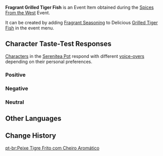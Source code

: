 {{Item Infobox
|id           = 101742
|image        = Item Fragrant Grilled Tiger Fish.png
|type         = Consumables
|group2       = Event Items
|invCategory  = Precious Items
|group        = Fragrant Dishes
|rarity       = 1
|description  = A delicious dish with some extra seasoning! It gives off a titillating aroma... But whose tastes will this dish suit? Invite your friends, invite your pals &mdash; get them to try this new dish!
|source1      = [[Spices From the West]] Event
|event        = Spices From the West
}}
'''Fragrant Grilled Tiger Fish''' is an Event Item obtained during the [[Spices From the West]] Event.

It can be created by adding [[Fragrant Seasoning]] to Delicious [[Grilled Tiger Fish]] in the event menu.

==Character Taste-Test Responses==
[[Characters]] in the [[Serenitea Pot]] respond with different [[Spices From the West/Voice-Overs|voice-overs]] depending on their personal preferences.

===Positive===
{{Card List|Arataki Itto,Diona,Jean,Kaedehara Kazuha,Kaeya,Keqing,Klee,Razor,Venti,Xiao,Xinyan,Yun Jin}}

===Negative===
{{Card List|Diluc,Ganyu,Kamisato Ayato,Qiqi,Raiden Shogun,Sangonomiya Kokomi,Zhongli}}

===Neutral===
{{Card List|Albedo,Amber,Barbara,Beidou,Bennett,Chongyun,Eula,Fischl,Gorou,Hu Tao,Kamisato Ayaka,Kujou Sara,Lisa,Mona,Ningguang,Noelle,Rosaria,Sayu,Shenhe,Sucrose,Tartaglia,Thoma,Xiangling,Xingqiu,Yae Miko,Yanfei,Yelan,Yoimiya}}

==Other Languages==
{{Other Languages|default_hidden = 1
|en      = Fragrant Grilled Tiger Fish
|zhs     = 香气四溢的烤吃虎鱼
|zhs_rm  = Xiāngqìsìyì de Kǎo Chīhǔ-yú
|zht     = 香氣四溢的烤吃虎魚
|zht_rm  = Xiāngqìsìyì de Kǎo Chīhǔ-yú
|ja      = 香り高いチ虎魚焼き
|ja_rm   = Kaoritakai Chikozakana-yaki
|ko      = 향기로운 흘호어 구이
|ko_rm   = Hyanggiroun Heulhoeo Gu'i
|es      = Pez tigre a la parrilla aromático
|fr      = Poisson chihu grillé (parfumé)
|ru      = Ароматная жареная рыба-тигр
|th      = Grilled Tiger Fish หอมกรุ่น
|th_rm   = Grilled Tiger Fish Hom Krun
|vi      = Cá Hổ Nướng Thơm Lừng
|de      = Duftender gegrillter Tigerfisch
|id      = Fragrant Grilled Tiger Fish
|pt      = Peixe Tigre Frito com Cheiro Aromático
}}

==Change History==
{{Change History|2.6}}

[[pt-br:Peixe Tigre Frito com Cheiro Aromático]]